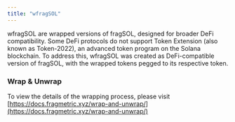 ```yaml
---
title: "wfragSOL"
---
```


wfragSOL are wrapped versions of fragSOL, designed for broader DeFi compatibility. Some DeFi protocols do not support Token Extension (also known as Token-2022), an advanced token program on the Solana blockchain. To address this, wfragSOL was created as DeFi-compatible version of fragSOL, with the wrapped tokens pegged to its respective token.

### Wrap & Unwrap

To view the details of the wrapping process, please visit [https://docs.fragmetric.xyz/wrap-and-unwrap/](https://docs.fragmetric.xyz/wrap-and-unwrap/)